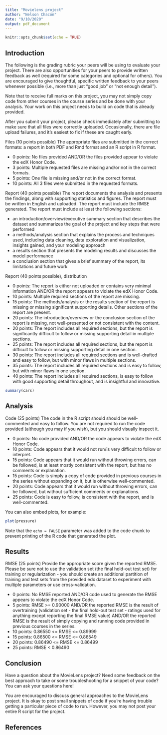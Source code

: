 ```yaml
---
title: "Movielens project"
author: "Nelson Chacón"
date: "9/10/2020"
output: pdf_document
---
```


```r
knitr::opts_chunk$set(echo = TRUE)
```

## Introduction

The following is the grading rubric your peers will be using to evaluate your project. There are also opportunities for your peers to provide written feedback as well (required for some categories and optional for others). You are encouraged to give thoughtful, specific written feedback to your peers whenever possible (i.e., more than just "good job" or "not enough detail").

Note that to receive full marks on this project, you may not simply copy code from other courses in the course series and be done with your analysis. Your work on this project needs to build on code that is already provided.

After you submit your project, please check immediately after submitting to make sure that all files were correctly uploaded. Occasionally, there are file upload failures, and it's easiest to fix if these are caught early.

Files (10 points possible)
The appropriate files are submitted in the correct formats: a report in both PDF and Rmd format and an R script in R format.

* 0 points: No files provided AND/OR the files provided appear to violate the edX Honor Code.
* 3 points: Multiple requested files are missing and/or not in the correct formats.
* 5 points: One file is missing and/or not in the correct format.
* 10 points: All 3 files were submitted in the requested formats.


Report (40 points possible)
The report documents the analysis and presents the findings, along with supporting statistics and figures. The report must be written in English and uploaded. The report must include the RMSE generated. The report must include at least the following sections:

* an introduction/overview/executive summary section that describes the dataset and summarizes the goal of the project and key steps that were performed
* a methods/analysis section that explains the process and techniques used, including data cleaning, data exploration and visualization, insights gained, and your modeling approach
* a results section that presents the modeling results and discusses the model performance
* a conclusion section that gives a brief summary of the report, its limitations and future work

Report (40 points possible), distribution

* 0 points: The report is either not uploaded or contains very minimal information AND/OR the report appears to violate the edX Honor Code.
* 10 points: Multiple required sections of the report are missing.
* 15 points: The methods/analysis or the results section of the report is missing or missing significant supporting details. Other sections of the report are present.
* 20 points: The introduction/overview or the conclusion section of the report is missing, not well-presented or not consistent with the content.
* 20 points: The report includes all required sections, but the report is significantly difficult to follow or missing supporting detail in multiple sections.
* 25 points: The report includes all required sections, but the report is difficult to follow or missing supporting detail in one section.
* 30 points: The report includes all required sections and is well-drafted and easy to follow, but with minor flaws in multiple sections.
* 35 points: The report includes all required sections and is easy to follow, but with minor flaws in one section.
* 40 points: The report includes all required sections, is easy to follow with good supporting detail throughout, and is insightful and innovative. 




```r
summary(cars)
```

## Analysis

Code (25 points)
The code in the R script should should be well-commented and easy to follow. You are not required to run the code provided (although you may if you wish), but you should visually inspect it.

* 0 points: No code provided AND/OR the code appears to violate the edX Honor Code.
* 10 points: Code appears that it would not run/is very difficult to follow or interpret.
* 15 points: Code appears that it would run without throwing errors, can be followed, is at least mostly consistent with the report, but has no comments or explanation.
* 15 points: Code is simply a copy of code provided in previous courses in the series without expanding on it, but is otherwise well-commented.
* 20 points: Code appears that it would run without throwing errors, can be followed, but without sufficient comments or explanations.
* 25 points: Code is easy to follow, is consistent with the report, and is well-commented.


You can also embed plots, for example:

```r
plot(pressure)
```

Note that the `echo = FALSE` parameter was added to the code chunk to prevent printing of the R code that generated the plot.


## Results

RMSE (25 points)
Provide the appropriate score given the reported RMSE. Please be sure not to use the validation set (the final hold-out test set) for training or regularization - you should create an additional partition of training and test sets from the provided edx dataset to experiment with multiple parameters or use cross-validation.

* 0 points: No RMSE reported AND/OR code used to generate the RMSE appears to violate the edX Honor Code.
* 5 points: RMSE >= 0.90000 AND/OR the reported RMSE is the result of overtraining (validation set - the final hold-out test set - ratings used for anything except reporting the final RMSE value) AND/OR the reported RMSE is the result of simply copying and running code provided in previous courses in the series.
* 10 points: 0.86550 <= RMSE <= 0.89999
* 15 points: 0.86500 <= RMSE <= 0.86549
* 20 points: 0.86490 <= RMSE <= 0.86499
* 25 points: RMSE < 0.86490


## Conclusion

Have a question about the MovieLens project? Need some feedback on the best approach to take or some troubleshooting for a snippet of your code? You can ask your questions here!

You are encouraged to discuss general approaches to the MovieLens project. It is okay to post small snippets of code if you're having trouble getting a particular piece of code to run. However, you may not post your entire R script for the project.


## References